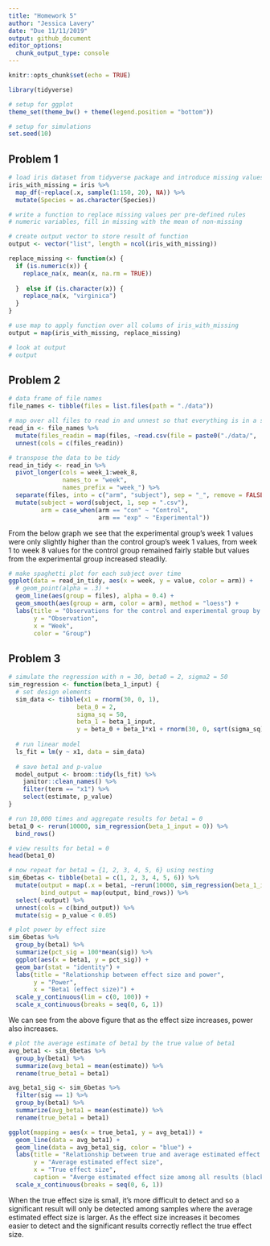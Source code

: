 ```yaml
---
title: "Homework 5"
author: "Jessica Lavery"
date: "Due 11/11/2019"
output: github_document
editor_options: 
  chunk_output_type: console
---
```


```r
knitr::opts_chunk$set(echo = TRUE)

library(tidyverse)

# setup for ggplot
theme_set(theme_bw() + theme(legend.position = "bottom"))

# setup for simulations
set.seed(10)
```

## Problem 1

```r
# load iris dataset from tidyverse package and introduce missing values
iris_with_missing = iris %>% 
  map_df(~replace(.x, sample(1:150, 20), NA)) %>%
  mutate(Species = as.character(Species))

# write a function to replace missing values per pre-defined rules
# numeric variables, fill in missing with the mean of non-missing

# create output vector to store result of function
output <- vector("list", length = ncol(iris_with_missing))

replace_missing <- function(x) {
  if (is.numeric(x)) {
    replace_na(x, mean(x, na.rm = TRUE))
    
  }  else if (is.character(x)) {
    replace_na(x, "virginica")
  }
}

# use map to apply function over all colums of iris_with_missing
output = map(iris_with_missing, replace_missing)

# look at output
# output
```

## Problem 2
```r
# data frame of file names
file_names <- tibble(files = list.files(path = "./data"))

# map over all files to read in and unnest so that everything is in a single dataframe
read_in <- file_names %>% 
  mutate(files_readin = map(files, ~read.csv(file = paste0("./data/", .x)))) %>% 
  unnest(cols = c(files_readin))

# transpose the data to be tidy
read_in_tidy <- read_in %>% 
  pivot_longer(cols = week_1:week_8,
               names_to = "week",
               names_prefix = "week_") %>%
  separate(files, into = c("arm", "subject"), sep = "_", remove = FALSE) %>% 
  mutate(subject = word(subject, 1, sep = ".csv"),
         arm = case_when(arm == "con" ~ "Control",
                         arm == "exp" ~ "Experimental")) 
```

From the below graph we see that the experimental group's week 1 values were only slightly higher than the control group's week 1 values, from week 1 to week 8 values for the control group remained fairly stable but values from the experimental group increased steadily.

```r
# make spaghetti plot for each subject over time
ggplot(data = read_in_tidy, aes(x = week, y = value, color = arm)) +
  # geom_point(alpha = .3) +
  geom_line(aes(group = files), alpha = 0.4) +
  geom_smooth(aes(group = arm, color = arm), method = "loess") +
  labs(title = "Observations for the control and experimental group by week",
       y = "Observation",
       x = "Week",
       color = "Group")
```


## Problem 3
```r

# simulate the regression with n = 30, beta0 = 2, sigma2 = 50
sim_regression <- function(beta_1_input) {
  # set design elements
  sim_data <- tibble(x1 = rnorm(30, 0, 1),
                   beta_0 = 2,
                   sigma_sq = 50,
                   beta_1 = beta_1_input,
                   y = beta_0 + beta_1*x1 + rnorm(30, 0, sqrt(sigma_sq)))
  
  # run linear model
  ls_fit = lm(y ~ x1, data = sim_data)
  
  # save beta1 and p-value
  model_output <- broom::tidy(ls_fit) %>% 
    janitor::clean_names() %>% 
    filter(term == "x1") %>%
    select(estimate, p_value)
}

# run 10,000 times and aggregate results for beta1 = 0
beta1_0 <- rerun(10000, sim_regression(beta_1_input = 0)) %>% 
  bind_rows()

# view results for beta1 = 0
head(beta1_0)
```

```r
# now repeat for beta1 = {1, 2, 3, 4, 5, 6} using nesting
sim_6betas <- tibble(beta1 = c(1, 2, 3, 4, 5, 6)) %>% 
  mutate(output = map(.x = beta1, ~rerun(10000, sim_regression(beta_1_input = .x))),
         bind_output = map(output, bind_rows)) %>% 
  select(-output) %>%
  unnest(cols = c(bind_output)) %>% 
  mutate(sig = p_value < 0.05)

# plot power by effect size
sim_6betas %>% 
  group_by(beta1) %>% 
  summarize(pct_sig = 100*mean(sig)) %>% 
  ggplot(aes(x = beta1, y = pct_sig)) +
  geom_bar(stat = "identity") +
  labs(title = "Relationship between effect size and power",
       y = "Power",
       x = "Beta1 (effect size)") +
  scale_y_continuous(lim = c(0, 100)) +
  scale_x_continuous(breaks = seq(0, 6, 1))
```

We can see from the above figure that as the effect size increases, power also increases. 

```r
# plot the average estimate of beta1 by the true value of beta1
avg_beta1 <- sim_6betas %>% 
  group_by(beta1) %>% 
  summarize(avg_beta1 = mean(estimate)) %>% 
  rename(true_beta1 = beta1) 

avg_beta1_sig <- sim_6betas %>% 
  filter(sig == 1) %>% 
  group_by(beta1) %>% 
  summarize(avg_beta1 = mean(estimate)) %>% 
  rename(true_beta1 = beta1) 

ggplot(mapping = aes(x = true_beta1, y = avg_beta1)) + 
  geom_line(data = avg_beta1) +
  geom_line(data = avg_beta1_sig, color = "blue") +
  labs(title = "Relationship between true and average estimated effect size",
       y = "Average estimated effect size",
       x = "True effect size",
       caption = "Averge estimated effect size among all results (black) and among significant results (blue).") +
  scale_x_continuous(breaks = seq(0, 6, 1))
```

When the true effect size is small, it's more difficult to detect and so a significant result will only be detected among samples where the average estimated effect size is larger. As the effect size increases it becomes easier to detect and the significant results correctly reflect the true effect size. 

